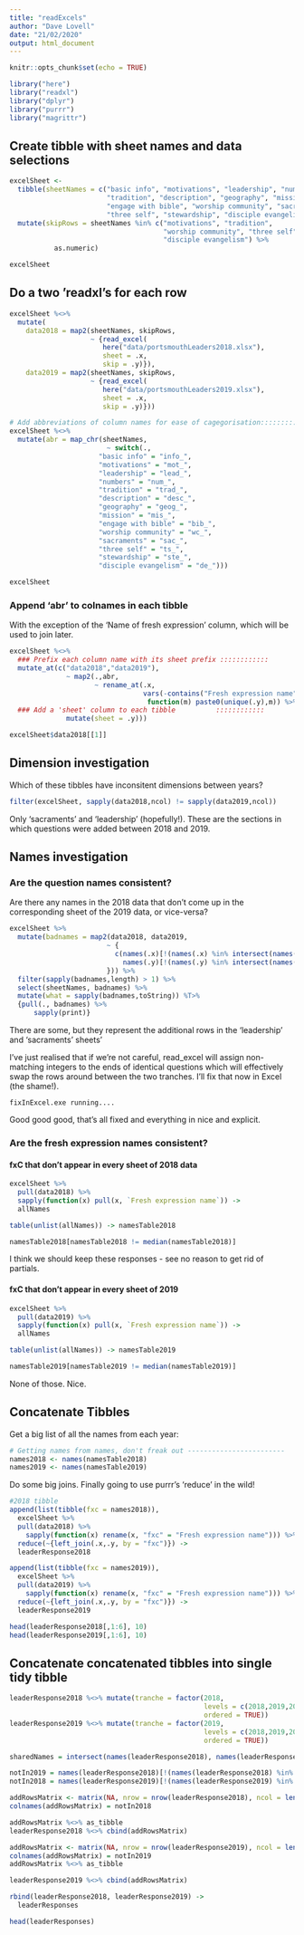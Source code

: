 ```yaml
---
title: "readExcels"
author: "Dave Lovell"
date: "21/02/2020"
output: html_document
---
```


```r
knitr::opts_chunk$set(echo = TRUE)
```

```r
library("here")
library("readxl")
library("dplyr")
library("purrr")
library("magrittr")
```

## Create tibble with sheet names and data selections

```r
excelSheet <- 
  tibble(sheetNames = c("basic info", "motivations", "leadership", "numbers",
                        "tradition", "description", "geography", "mission", 
                        "engage with bible", "worship community", "sacraments",
                        "three self", "stewardship", "disciple evangelism")) %>%
  mutate(skipRows = sheetNames %in% c("motivations", "tradition",
                                      "worship community", "three self",
                                      "disciple evangelism") %>% 
           as.numeric)

excelSheet
```

## Do a two 'readxl's for each row

```r

excelSheet %<>%
  mutate(
    data2018 = map2(sheetNames, skipRows,
                    ~ {read_excel(
                       here("data/portsmouthLeaders2018.xlsx"),
                       sheet = .x,
                       skip = .y)}),
    data2019 = map2(sheetNames, skipRows,
                    ~ {read_excel(
                       here("data/portsmouthLeaders2019.xlsx"),
                       sheet = .x,
                       skip = .y)}))

# Add abbreviations of column names for ease of cagegorisation::::::::::::
excelSheet %<>%
  mutate(abr = map_chr(sheetNames,
                        ~ switch(.,
                      "basic info" = "info_",
                      "motivations" = "mot_",
                      "leadership" = "lead_", 
                      "numbers" = "num_",
                      "tradition" = "trad_",
                      "description" = "desc_",
                      "geography" = "geog_",
                      "mission" = "mis_",
                      "engage with bible" = "bib_",
                      "worship community" = "wc_",
                      "sacraments" = "sac_",
                      "three self" = "ts_",
                      "stewardship" = "ste_",
                      "disciple evangelism" = "de_")))

excelSheet
```

### Append 'abr' to colnames in each tibble

With the exception of the 'Name of fresh expression' column, which will be used to join later.

```r
excelSheet %<>% 
  ### Prefix each column name with its sheet prefix ::::::::::::
  mutate_at(c("data2018","data2019"),
              ~ map2(.,abr,
                     ~ rename_at(.x,
                                 vars(-contains("Fresh expression name")),
                                  function(m) paste0(unique(.y),m)) %>%
  ### Add a 'sheet' column to each tibble          ::::::::::::
              mutate(sheet = .y)))

excelSheet$data2018[[1]]
```

## Dimension investigation

Which of these tibbles have inconsitent dimensions between years?

```r
filter(excelSheet, sapply(data2018,ncol) != sapply(data2019,ncol))
```

Only 'sacraments' and 'leadership' (hopefully!). These are the sections in which questions were added between 2018 and 2019. 

## Names investigation

### Are the question names consistent?

Are there any names in the 2018 data that don't come up in the corresponding sheet of the 2019 data, or vice-versa?

```r
excelSheet %>% 
  mutate(badnames = map2(data2018, data2019, 
                        ~ {
                          c(names(.x)[!(names(.x) %in% intersect(names(.x),names(.y)))],
                            names(.y)[!(names(.y) %in% intersect(names(.x),names(.y)))])
                        })) %>% 
  filter(sapply(badnames,length) > 1) %>% 
  select(sheetNames, badnames) %>% 
  mutate(what = sapply(badnames,toString)) %T>%
  {pull(., badnames) %>% 
      sapply(print)}
```

There are some, but they represent the additional rows in the 'leadership' and 'sacraments' sheets'

I've just realised that if we're not careful, read_excel will assign non-matching integers to the ends of identical questions which will effectively swap the rows around between the two tranches. I'll fix that now in Excel (the shame!).

`fixInExcel.exe running....`

Good good good, that's all fixed and everything in nice and explicit.

### Are the fresh expression names consistent?

#### fxC that don't appear in every sheet of 2018 data

```r
excelSheet %>% 
  pull(data2018) %>% 
  sapply(function(x) pull(x, `Fresh expression name`)) -> 
  allNames

table(unlist(allNames)) -> namesTable2018

namesTable2018[namesTable2018 != median(namesTable2018)]
```

I think we should keep these responses - see no reason to get rid of partials.

#### fxC that don't appear in every sheet of 2019

```r

excelSheet %>% 
  pull(data2019) %>% 
  sapply(function(x) pull(x, `Fresh expression name`)) -> 
  allNames

table(unlist(allNames)) -> namesTable2019

namesTable2019[namesTable2019 != median(namesTable2019)]
```

None of those. Nice.

## Concatenate Tibbles

Get a big list of all the names from each year:

```r
# Getting names from names, don't freak out ------------------------
names2018 <- names(namesTable2018)
names2019 <- names(namesTable2019)
```

Do some big joins. Finally going to use purrr's 'reduce' in the wild!

```r
#2018 tibble
append(list(tibble(fxc = names2018)),
  excelSheet %>% 
  pull(data2018) %>% 
    sapply(function(x) rename(x, "fxc" = "Fresh expression name"))) %>% 
  reduce(~{left_join(.x,.y, by = "fxc")}) ->
  leaderResponse2018

append(list(tibble(fxc = names2019)),
  excelSheet %>% 
  pull(data2019) %>% 
    sapply(function(x) rename(x, "fxc" = "Fresh expression name"))) %>% 
  reduce(~{left_join(.x,.y, by = "fxc")}) ->
  leaderResponse2019

head(leaderResponse2018[,1:6], 10)
head(leaderResponse2019[,1:6], 10)
```

## Concatenate concatenated tibbles into single tidy tibble

```r
leaderResponse2018 %<>% mutate(tranche = factor(2018, 
                                                levels = c(2018,2019,2020),
                                                ordered = TRUE))
leaderResponse2019 %<>% mutate(tranche = factor(2019, 
                                                levels = c(2018,2019,2020),
                                                ordered = TRUE)) 

sharedNames = intersect(names(leaderResponse2018), names(leaderResponse2019))

notIn2019 = names(leaderResponse2018)[!(names(leaderResponse2018) %in% sharedNames)]
notIn2018 = names(leaderResponse2019)[!(names(leaderResponse2019) %in% sharedNames)]

addRowsMatrix <- matrix(NA, nrow = nrow(leaderResponse2018), ncol = length(notIn2018))
colnames(addRowsMatrix) = notIn2018

addRowsMatrix %<>% as_tibble
leaderResponse2018 %<>% cbind(addRowsMatrix)

addRowsMatrix <- matrix(NA, nrow = nrow(leaderResponse2019), ncol = length(notIn2019))
colnames(addRowsMatrix) = notIn2019
addRowsMatrix %<>% as_tibble

leaderResponse2019 %<>% cbind(addRowsMatrix)

rbind(leaderResponse2018, leaderResponse2019) ->
  leaderResponses

head(leaderResponses)
```

